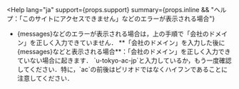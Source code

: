 

<Help
  lang="ja"
  support={props.support}
  summary={props.inline && "ヘルプ：「このサイトにアクセスできません」などのエラーが表示される場合"}
>
  - <If cond={props.inline}>
      <Fragment>{messages}などのエラーが表示される場合は，上の手順で「会社のドメイン」を正しく入力できていません．</Fragment>
      <Fragment slot="else">**「会社のドメイン」を入力した後に{messages}などと表示される場合**：「会社のドメイン」を正しく入力できていない場合に起きます．</Fragment>
    </If>
    `u-tokyo-ac-jp`と入力しているか，もう一度確認してください．特に，`ac`の前後はピリオドではなくハイフンであることに注意してください．
</Help>